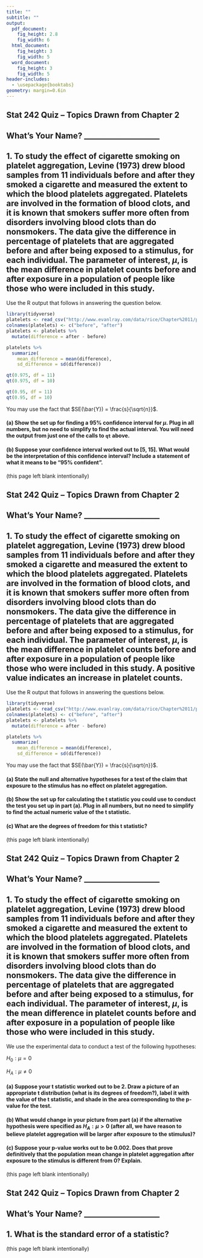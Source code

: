 ```yaml
---
title: ""
subtitle: ""
output:
  pdf_document:
    fig_height: 2.8
    fig_width: 6
  html_document:
    fig_height: 3
    fig_width: 5
  word_document:
    fig_height: 3
    fig_width: 5
header-includes:
  - \usepackage{booktabs}
geometry: margin=0.6in
---
```


## Stat 242 Quiz -- Topics Drawn from Chapter 2

## What's Your Name? ____________________

## 1. To study the effect of cigarette smoking on platelet aggregation, Levine (1973) drew blood samples from 11 individuals before and after they smoked a cigarette and measured the extent to which the blood platelets aggregated. Platelets are involved in the formation of blood clots, and it is known that smokers suffer more often from disorders involving blood clots than do nonsmokers. The data give the difference in percentage of platelets that are aggregated before and after being exposed to a stimulus, for each individual.  The parameter of interest, $\mu$, is the mean difference in platelet counts before and after exposure in a population of people like those who were included in this study.

Use the R output that follows in answering the question below.

```r
library(tidyverse)
platelets <- read_csv("http://www.evanlray.com/data/rice/Chapter%2011/platelet.txt")
colnames(platelets) <- c("before", "after")
platelets <- platelets %>%
  mutate(difference = after - before)
```

```r
platelets %>%
  summarize(
    mean_difference = mean(difference),
    sd_difference = sd(difference))
```

```r
qt(0.975, df = 11)
qt(0.975, df = 10)

qt(0.95, df = 11)
qt(0.95, df = 10)
```

You may use the fact that $SE(\bar{Y}) = \frac{s}{\sqrt{n}}$.

#### (a) Show the set up for finding a 95% confidence interval for $\mu$.  Plug in all numbers, but no need to simplify to find the actual interval.  You will need the output from just one of the calls to `qt` above.

\vspace{2cm}

#### (b) Suppose your confidence interval worked out to [5, 15].  What would be the interpretation of this confidence interval?  Include a statement of what it means to be "95% confident".



\newpage

(this page left blank intentionally)

\newpage

## Stat 242 Quiz -- Topics Drawn from Chapter 2

## What's Your Name? ____________________

## 1. To study the effect of cigarette smoking on platelet aggregation, Levine (1973) drew blood samples from 11 individuals before and after they smoked a cigarette and measured the extent to which the blood platelets aggregated. Platelets are involved in the formation of blood clots, and it is known that smokers suffer more often from disorders involving blood clots than do nonsmokers. The data give the difference in percentage of platelets that are aggregated before and after being exposed to a stimulus, for each individual.  The parameter of interest, $\mu$, is the mean difference in platelet counts before and after exposure in a population of people like those who were included in this study.  A positive value indicates an increase in platelet counts.

Use the R output that follows in answering the questions below.

```r
library(tidyverse)
platelets <- read_csv("http://www.evanlray.com/data/rice/Chapter%2011/platelet.txt")
colnames(platelets) <- c("before", "after")
platelets <- platelets %>%
  mutate(difference = after - before)
```

```r
platelets %>%
  summarize(
    mean_difference = mean(difference),
    sd_difference = sd(difference))
```

You may use the fact that $SE(\bar{Y}) = \frac{s}{\sqrt{n}}$.

#### (a) State the null and alternative hypotheses for a test of the claim that exposure to the stimulus has no effect on platelet aggregation.

\vspace{4cm}

#### (b) Show the set up for calculating the t statistic you could use to conduct the test you set up in part (a).  Plug in all numbers, but no need to simplify to find the actual numeric value of the t statistic.

\vspace{3cm}

#### (c) What are the degrees of freedom for this t statistic?

\newpage

(this page left blank intentionally)

\newpage

## Stat 242 Quiz -- Topics Drawn from Chapter 2

## What's Your Name? ____________________

## 1. To study the effect of cigarette smoking on platelet aggregation, Levine (1973) drew blood samples from 11 individuals before and after they smoked a cigarette and measured the extent to which the blood platelets aggregated. Platelets are involved in the formation of blood clots, and it is known that smokers suffer more often from disorders involving blood clots than do nonsmokers. The data give the difference in percentage of platelets that are aggregated before and after being exposed to a stimulus, for each individual.  The parameter of interest, $\mu$, is the mean difference in platelet counts before and after exposure in a population of people like those who were included in this study.

We use the experimental data to conduct a test of the following hypotheses:

$H_0: \mu = 0$

$H_A: \mu \neq 0$

#### (a) Suppose your t statistic worked out to be 2.  Draw a picture of an appropriate t distribution (what is its degrees of freedom?), label it with the value of the t statistic, and shade in the area corresponding to the p-value for the test.

\vspace{5cm}

#### (b) What would change in your picture from part (a) if the alternative hypothesis were specified as $H_A: \mu > 0$ (after all, we have reason to believe platelet aggregation will be larger after exposure to the stimulus)?

\vspace{5cm}

#### (c) Suppose your p-value works out to be 0.002.  Does that prove definitively that the population mean change in platelet aggregation after exposure to the stimulus is different from 0?  Explain.

\newpage

(this page left blank intentionally)

\newpage


## Stat 242 Quiz -- Topics Drawn from Chapter 2

## What's Your Name? ____________________

## 1. What is the standard error of a statistic?


\newpage

(this page left blank intentionally)
